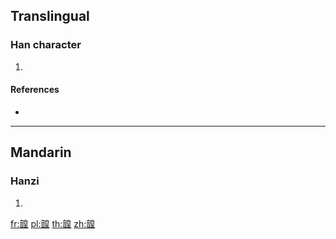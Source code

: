 {{character info/new}}
==Translingual==

===Han character===
{{Han char|rn=180|rad=音|as=09|sn=18|four=06614|canj=YAHAG}}

# {{defn|Han|sort=音09}}

====References====
* {{Han ref|kx=1397.230|dkj=43299|dj=1913.250|hdz=74497.070|uh=97F9|ud=38905|bh=C341|bd=49985}}

----

==Mandarin==

===Hanzi===
{{cmn-hanzi|pin=[[héng]] ([[heng2]])|wg=heng<sup>2</sup>}}

# {{defn|lang=cmn|sort=音09}}

[[fr:韹]]
[[pl:韹]]
[[th:韹]]
[[zh:韹]]